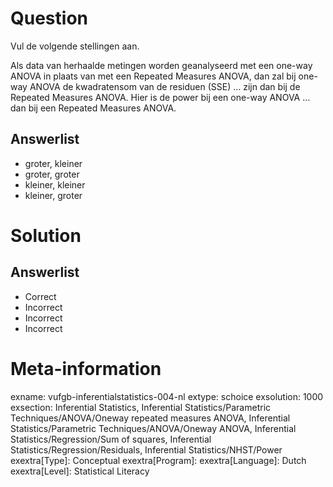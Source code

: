 Question
========

Vul de volgende stellingen aan. 

Als data van herhaalde metingen worden geanalyseerd met een one-way ANOVA in plaats van met een Repeated Measures ANOVA, dan zal bij one-way ANOVA de kwadratensom van de residuen (SSE) ... zijn dan bij de Repeated Measures ANOVA. Hier is de power bij een one-way ANOVA ... dan bij een Repeated Measures ANOVA.

Answerlist
----------
* groter, kleiner
* groter, groter
* kleiner, kleiner
* kleiner, groter

Solution
========

Answerlist
----------
* Correct
* Incorrect
* Incorrect
* Incorrect

Meta-information
================
exname: vufgb-inferentialstatistics-004-nl
extype: schoice
exsolution: 1000
exsection: Inferential Statistics, Inferential Statistics/Parametric Techniques/ANOVA/Oneway repeated measures ANOVA, Inferential Statistics/Parametric Techniques/ANOVA/Oneway ANOVA, Inferential Statistics/Regression/Sum of squares, Inferential Statistics/Regression/Residuals, Inferential Statistics/NHST/Power
exextra[Type]: Conceptual
exextra[Program]: 
exextra[Language]: Dutch
exextra[Level]: Statistical Literacy

